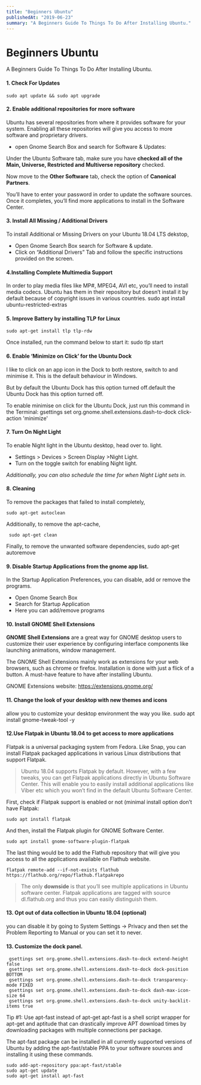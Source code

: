```yaml
---
title: "Beginners Ubuntu"
publishedAt: "2019-06-23"
summary: "A Beginners Guide To Things To Do After Installing Ubuntu."
---
```


# Beginners Ubuntu

A Beginners Guide To Things To Do After Installing Ubuntu.

#### 1. Check For Updates

    sudo apt update && sudo apt upgrade

#### 2. Enable additional repositories for more software

Ubuntu has several repositories from where it provides software for your system.
Enabling all these repositories will give you access to more software and proprietary drivers.

- open Gnome Search Box and search for Software & Updates:

Under the Ubuntu Software tab, make sure you have **checked all of the Main, Universe, Restricted and Multiverse repository** checked.

Now move to the **Other Software** tab, check the option of **Canonical Partners**.

You’ll have to enter your password in order to update the software sources. Once it completes, you’ll find more applications to install in the Software Center.

#### 3. Install All Missing / Additional Drivers

To install Additional or Missing Drivers on your Ubuntu 18.04 LTS dekstop,

- Open Gnome Search Box search for Software & update.
- Click on “Additional Drivers” Tab and follow the specific instructions provided on the screen.

#### 4.Installing Complete Multimedia Support

In order to play media files like MP#, MPEG4, AVI etc, you’ll need to install media codecs. Ubuntu has them in their repository but doesn’t install it by default because of copyright issues in various countries.
sudo apt install ubuntu-restricted-extras

#### 5. Improve Battery by installing TLP for Linux

    sudo apt-get install tlp tlp-rdw

Once installed, run the command below to start it:
sudo tlp start

#### 6. Enable ‘Minimize on Click’ for the Ubuntu Dock

I like to click on an app icon in the Dock to both restore, switch to and minimise it. This is the default behaviour in Windows.

But by default the Ubuntu Dock has this option turned off.default the Ubuntu Dock has this option turned off.

To enable minimise on click for the Ubuntu Dock, just run this command in the Terminal:
gsettings set org.gnome.shell.extensions.dash-to-dock click-action 'minimize'

#### 7. Turn On Night Light

To enable Night light in the Ubuntu desktop, head over to.
light.

- Settings > Devices > Screen Display >Night Light.
- Turn on the toggle switch for enabling Night light.

_Additionally, you can also schedule the time for when Night Light sets in._

#### 8. Cleaning

To remove the packages that failed to install completely,

    sudo apt-get autoclean

Additionally, to remove the apt-cache,

     sudo apt-get clean

Finally, to remove the unwanted software dependencies,
sudo apt-get autoremove

#### 9. Disable Startup Applications from the gnome app list.

In the Startup Application Preferences, you can disable, add or remove the programs.

- Open Gnome Search Box
- Search for Startup Application
- Here you can add/remove programs

#### 10. Install GNOME Shell Extensions

**GNOME Shell Extensions** are a great way for GNOME desktop users to customize their user experience by configuring interface components like launching animations, window management.

The GNOME Shell Extensions mainly work as extensions for your web browsers, such as chrome or firefox. Installation is done with just a flick of a button. A must-have feature to have after installing Ubuntu.

GNOME Extensions website: https://extensions.gnome.org/

#### 11. Change the look of your desktop with new themes and icons

allow you to customize your desktop environment the way you like.
sudo apt install gnome-tweak-tool -y

#### 12.Use Flatpak in Ubuntu 18.04 to get access to more applications

Flatpak is a universal packaging system from Fedora. Like Snap, you can install Flatpak packaged applications in various Linux distributions that support Flatpak.

> Ubuntu 18.04 supports Flatpak by default. However, with a few tweaks, you can get Flatpak applications directly in Ubuntu Software Center. This will enable you to easily install additional applications like Viber etc which you won’t find in the default Ubuntu Software Center.

First, check if Flatpak support is enabled or not (minimal install option don’t have Flatpak:

    sudo apt install flatpak

And then, install the Flatpak plugin for GNOME Software Center.

    sudo apt install gnome-software-plugin-flatpak

The last thing would be to add the Flathub repository that will give you access to all the applications available on Flathub website.

    flatpak remote-add --if-not-exists flathub https://flathub.org/repo/flathub.flatpakrepo

> The only **downside** is that you’ll see multiple applications in Ubuntu software center. Flatpak applications are tagged with source dl.flathub.org and thus you can easily distinguish them.

#### 13. Opt out of data collection in Ubuntu 18.04 (optional)

you can disable it by going to System Settings -> Privacy and then set the Problem Reporting to Manual or you can set it to never.

#### 13. Customize the dock panel.

     gsettings set org.gnome.shell.extensions.dash-to-dock extend-height false
     gsettings set org.gnome.shell.extensions.dash-to-dock dock-position BOTTOM
     gsettings set org.gnome.shell.extensions.dash-to-dock transparency-mode FIXED
     gsettings set org.gnome.shell.extensions.dash-to-dock dash-max-icon-size 64
     gsettings set org.gnome.shell.extensions.dash-to-dock unity-backlit-items true

Tip #1: Use apt-fast instead of apt-get
apt-fast is a shell script wrapper for apt-get and aptitude that can drastically improve APT download times by downloading packages with multiple connections per package.

The apt-fast package can be installed in all currently supported versions of Ubuntu by adding the apt-fast/stable PPA to your software sources and installing it using these commands.

    sudo add-apt-repository ppa:apt-fast/stable
    sudo apt-get update
    sudo apt-get install apt-fast
